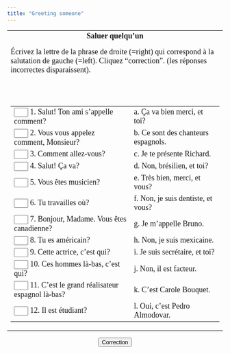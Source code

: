 ```yaml
---
title: "Greeting someone"
---
```

<form name="a" action="" method="post">
   <center>
      <table cellpadding="6" width="100%" border="0">
         <tbody>
            <tr>
               <td>
                  <center>
                     <font face="Garamond" size="4"><b>Saluer quelqu'un</b> </font> 
                     <p align="left"><font face="Garamond" size="4">Écrivez la lettre 
                        de la phrase de droite (=right) qui correspond à la salutation 
                        de gauche (=left). Cliquez "correction". (les réponses incorrectes 
                        disparaissent). </font>
                     </p>
                     <font face="Garamond" size="4"><br><br></font> 
                     <table width="90%">
                        <tbody>
                           <tr>
                              <td><font face="Garamond" size="4"> 
                                 <input maxlength="1" size="1" name="0">
                                 1. Salut! Ton ami s'appelle comment? </font>
                              </td>
                              <td><font face="Garamond" size="4">a. Ça va bien merci, 
                                 et toi? </font>
                              </td>
                           </tr>
                           <tr>
                              <td><font face="Garamond" size="4"> 
                                 <input maxlength="1" size="1" name="1">
                                 2. Vous vous appelez comment, Monsieur? </font>
                              </td>
                              <td><font face="Garamond" size="4">b. Ce sont des chanteurs 
                                 espagnols. </font>
                              </td>
                           </tr>
                           <tr>
                              <td><font face="Garamond" size="4"> 
                                 <input maxlength="1" size="1" name="2">
                                 3. Comment allez-vous? </font>
                              </td>
                              <td><font face="Garamond" size="4">c. Je te présente Richard. 
                                 </font>
                              </td>
                           </tr>
                           <tr>
                              <td><font face="Garamond" size="4"> 
                                 <input maxlength="1" size="1" name="2">
                                 4. Salut! Ça va? </font>
                              </td>
                              <td><font face="Garamond" size="4">d. Non, brésilien, et 
                                 toi? </font>
                              </td>
                           </tr>
                           <tr>
                              <td><font face="Garamond" size="4"> 
                                 <input maxlength="1" size="1" name="2">
                                 5. Vous êtes musicien? </font>
                              </td>
                              <td><font face="Garamond" size="4">e. Très bien, merci, 
                                 et vous? </font>
                              </td>
                           </tr>
                           <tr>
                              <td><font face="Garamond" size="4"> 
                                 <input maxlength="1" size="1" name="2">
                                 6. Tu travailles où? </font>
                              </td>
                              <td><font face="Garamond" size="4">f. Non, je suis dentiste, 
                                 et vous? </font>
                              </td>
                           </tr>
                           <tr>
                              <td><font face="Garamond" size="4"> 
                                 <input maxlength="1" size="1" name="2">
                                 7. Bonjour, Madame. Vous êtes canadienne? </font>
                              </td>
                              <td><font face="Garamond" size="4">g. Je m'appelle Bruno. 
                                 </font>
                              </td>
                           </tr>
                           <tr>
                              <td><font face="Garamond" size="4"> 
                                 <input maxlength="1" size="1" name="2">
                                 8. Tu es américain? </font>
                              </td>
                              <td><font face="Garamond" size="4">h. Non, je suis mexicaine. 
                                 </font>
                              </td>
                           </tr>
                           <tr>
                              <td><font face="Garamond" size="4"> 
                                 <input maxlength="1" size="1" name="2">
                                 9. Cette actrice, c'est qui? </font>
                              </td>
                              <td><font face="Garamond" size="4">i. Je suis secrétaire, 
                                 et toi? </font>
                              </td>
                           </tr>
                           <tr>
                              <td><font face="Garamond" size="4"> 
                                 <input maxlength="1" size="1" name="2">
                                 10. Ces hommes là-bas, c'est qui? </font>
                              </td>
                              <td><font face="Garamond" size="4">j. Non, il est facteur. 
                                 </font>
                              </td>
                           </tr>
                           <tr>
                              <td><font face="Garamond" size="4"> 
                                 <input maxlength="1" size="1" name="2">
                                 11. C'est le grand réalisateur espagnol là-bas? </font>
                              </td>
                              <td><font face="Garamond" size="4">k. C'est Carole Bouquet. 
                                 </font>
                              </td>
                           </tr>
                           <tr>
                              <td><font face="Garamond" size="4"> 
                                 <input maxlength="1" size="1" name="2">
                                 12. Il est étudiant? </font>
                              </td>
                              <td><font face="Garamond" size="4">l. Oui, c'est Pedro Almodovar. 
                                 </font>
                              </td>
                           </tr>
                        </tbody>
                     </table>
                  </center>
               </td>
            </tr>
         </tbody>
      </table>
   </center>
</form>
<center>
<form name="e" action="" method="post">
   <center>
      <font face="Garamond" size="4"> 
      <input onClick="f()" type="button" value="Correction" name="Button">
      </font> 
   </center>
</form>
<form name="incor" action="" method="post">
   <font face="Garamond" size="4"> 
   <input type="hidden" name="wrong">
   </font> 
</form>

<script language="JavaScript">
var c = 0;
b = new Array(12);
b[0] = 'C';
b[1] = 'G';
b[2] = 'E';
b[3] = 'A';
b[4] = 'F';
b[5] = 'I';
b[6] = 'H';
b[7] = 'D';
b[8] = 'K';
b[9] = 'B';
b[10] = 'L';
b[11] = 'J';
function f() {
   var x = 0;
   ISWrong = 0;
   for (x = 0; x < document.a.elements.length; x++) {
      if (document.a.elements[x].value != "") {
         document.a.elements[x].value = document.a.elements[x].value.toLowerCase();
      }
      if (document.a.elements[x].value == b[x] || document.a.elements[x].value == b[x].toLowerCase()) {
      } else {
         ISWrong = 1;
         if (document.a.elements[x].value != "") {
            z = x + 1;
            document.incor.wrong.value = document.incor.wrong.value + document.a.elements[x].value + " ne correspond pas à " + z + ".  ";
         }
         document.a.elements[x].value = "";
      }
   }
   if (ISWrong == 1) {
      Feedback = "Bien, mais il y a quelques erreurs à corriger." + " " + document.incor.wrong.value;
      document.incor.wrong.value = "";
   } else {
      Feedback = "Bien! 100%!";
   }
   alert(Feedback);
}
</script>